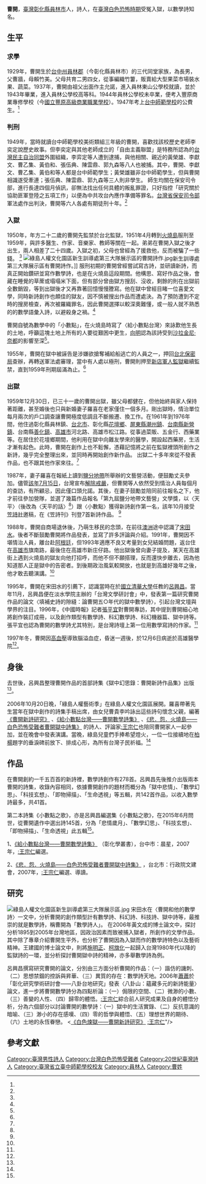 {{Infobox writer
| 姓名     = 曹開
| 圖像     = 
| 圖像大小 =
| 圖像說明 = 
| 原名     = 
| 筆名     = 
| 出生     =1929年
| 出生地點 = {{TWN-JPN}}[[台中州|台中州]][[員林郡|員林郡]]
| 逝世     ={{death year and age|1997|1929}}
| 逝世地點 = {{ROC-TW}}[[高雄醫學院|高雄醫學院]]
| 國籍     = 
| 教育程度 = 
| 母校     = 
| 創作時期 =
| 體裁     =
| 主題     = 新詩
| 文學運動 =
| 代表作   = 《獄中幻思錄：曹開新詩作品集》<br />《小數點之歌：曹開數學詩集》
| 配偶     = 羅喜
|子女=曹貴李（女兒）
}}
'''曹開'''{{BD|1929年||1997年|12月6日|}}，[[臺灣|臺灣]][[彰化縣|彰化縣]][[員林市|員林市]]人，詩人，在[[臺灣白色恐怖時期|臺灣白色恐怖時期]]受冤入獄，以數學詩知名。

==生平==

===求學===
1929年，曹開生於[[台中州|台中州]][[員林郡|員林郡]]（今彰化縣員林市）的三代同堂家族，為長男，父曹牆，母賴竹美。父母共育二男四女，從事編織竹簍，販賣給大型果菜市場裝水果、蔬菜。1937年，曹開由祖父出面作主允諾，進入員林東山公學校就讀，並於1943年畢業，進入員林公學校高等科。1944年員林公學校未卒業，便考入豐原商業專修學校（今[[國立豐原高級商業職業學校|國立豐原高級商業職業學校]]）。1947年考上[[台中師範學校|台中師範學校]]的公費生。<ref name="王宗仁"/>

===判刑===
1949年，當時就讀台中師範學校美術類組三年級的曹開，喜歡找該校歷史老師李奕定說歷史故事。但李奕定與其他老師成立的「自由主義聯盟」是特務所認為的[[台灣民主自治同盟|台灣民主自治同盟]]外圍組織，李弈定等人遭到逮捕，與他相關、親近的黃榮雄、李獻文、曹乙集、黃伯和、張伍典、陳雲鼎、郭九森等八人也被捕。其中，曹開、李獻文、曹乙集、黃伯和等人都是台中師範學生；黃榮雄雖非台中師範學生，但與曹開相識遂受牽連；張伍典、陳雲鼎、郭九森等三人則非學生。 師生均關在保安司令部，進行長達四個月偵訊，卻無法找出任何具體的叛亂罪證，只好指控「研究關於協助匪軍登陸之五項工作」以便為中共攻台內應作準備等罪名。[[台灣省保安司令部|台灣省保安司令部]]軍法處作出判決，曹開等六人各處有期徒刑十年。<ref name="王宗仁"/>

===入獄===
1950年，年方二十二歲的曹開先監禁於台北監獄，1951年4月轉到[[綠島鄉|火燒島]]服刑至1959年，與許多醫生、作家、音樂家、教師等關在一起。弟弟在曹開入獄之後才出生，兩人相差了二十四歲。入獄之初，父母也曾經為了援救他，反而被騙了一些錢。 <ref name="王宗仁"/>
[[File:綠島人權文化園區新生訓導處第三大隊展示區的曹開詩作.jpg|thumb]]新生訓導處第三大隊展示區有曹開詩作。]]
服刑初期的曹開曾經嘗試寫古詩，並研讀新詩，而真正開始鑽研並寫作數學詩，也是在火燒島這段期間。他構思、寫好作品之後，會藏在睡覺的草蓆或塌塌米下面，但有部分曾由獄方搜刮、沒收，剩餘的則在出獄前全數銷毀，等到出獄後才又再靠著回憶慢慢謄寫。他在獄中曾經目睹一位喜愛文學，同時新詩創作也頗佳的獄友，因不慎被搜出作品而遭處決。為了預防遭到不定時的搜房檢查，再次被羅織罪名，因此曹開選擇以較深奧難懂，或一般人就不熟悉的的數學語彙入詩，以避殺身之禍。<ref name="王宗仁"/>

曹開自號為數學中的「小數點」，在火燒島時寫了〈給小數點台灣〉來詠歎他生長的土地，呼籲這塊土地上所有的人要從艱困中更生，[[向明_(作家)|向明]]認為該詩受到[[沙拉金尼·奈都|沙拉金尼·奈都]]的影響至深<ref name="向明"/>。

1955年，曹開在獄中被誣告是涉嫌欲搶奪補給船逃亡的人員之一，押回[[國民政府軍事委員會調查統計局|台北保密局]]查辦，再轉送軍法處審理，當中有人處以極刑，曹開則押至[[新店軍人監獄|新店軍人監獄]]繼續監禁，直到1959年刑期屆滿為止。<ref name="王宗仁"/>

{{Quote box| align = right | quoted = true | bgcolor = #20b72f|  title= 〈數學社會函數論〉| quote =<div style="text-align: right;">曹開</div>
整項分數的過程中<br /> 
如果把所有的異數 <br /> 
都囚禁在<br /> 
（括弧）的裡面<br />  
那麼，公理<br />  
也被隔絕了<br />  
正如社會上的賢達<br /> 
被關入鐵牢裡<br />  
真理也被摒棄了| source=<div style="text-align: right;">《曹開手稿》<ref name="王宗仁"/></div>}}

===出獄=== 

1959年12月30日，已三十一歲的曹開出獄，雖父母都健在，但他始終與家人保持著距離，甚至婚後也只與新婚妻子羅喜在老家僅住一個多月。剛出獄時，情治單位每月兩次的戶口調查讓曹開極度低調且不斷搬遷、換工作。在1961年到1976年間，他住過彰化縣員林鎮、[[台北市|台北市]]、彰化縣[[花壇鄉|花壇鄉]]、[[屏東縣|屏東縣]][[潮州鎮|潮州鎮]]、[[台南縣|台南縣]][[新營鎮|新營鎮]]、台南縣[[善化鎮|善化鎮]]、[[高雄市|高雄市]]河北路、高雄市松江路。從事過菜販、五金行、西藥業等。在居住於花壇鄉期間，他利用在獄中向難友學來的醫學，開設起西藥房，生活才漸有起色。此時，曹開在創作上也不鬆懈，憑藉記憶將之前在監獄裡頭所創作之新詩，幾乎完全整理出來，並同時再開始創作新作品。 出獄二十多年來從不發表作品，也不跟其他作家來往。<ref name="王宗仁"/>

1987年，妻子羅喜在報紙上讀到[[鹽分地帶|鹽分地帶]]所舉辦的文藝營活動，便鼓勵丈夫參加。儘管[[臺灣解嚴紀念日|該年7月15日]]，台灣宣布[[臺灣省戒嚴令|解除戒嚴]]，但曹開等人依然受到情治人員每個月的查訪，有所顧忌，因此僅口頭允諾。其後，在妻子鼓勵並陪同前往報名之下，他才前往參加營隊，並選了幾篇作品報名「第九屆鹽分地帶文藝營」文學獎，以〈天平〉（後改為〈天平的話〉<ref name="莊金國"/>）跟〈小數點〉獲得新詩創作第一名，該年10月接受[[笠詩社|笠詩社]]邀稿，在《笠詩刊》刊登7首新詩作品。 <ref name="王宗仁"/>

1988年，曹開自商場退休後，乃萌生移民的念頭，在前往[[澳洲|澳洲]]途中認識了[[宋田水|宋田水]]。後者不斷鼓勵曹開將作品發表，並寫了許多評論與介紹。1991年，曹開因不堪情治人員，離台赴[[阿根廷|阿根廷]]，但1993年適應不良又考量到女兒結婚問題，返台住在[[高雄市|高雄市]]旗南路，最後住在高雄市新庄仔路。他出獄後曾向妻子提及，某天在高雄街上遇到火燒島的獄友向他打招呼，而他不但不願搭理，反而還快步離去，因為他知道那人正是獄中的告密者。到後期政治風氣較開放，也就是到高雄好幾年之後，他才敢去聽演講。<ref name="王宗仁"/>     

1995年，曹開在宋田水的引薦下，認識當時在於[[國立清華大學|國立清華大學]]任教的[[呂興昌|呂興昌]]。當年11月，呂興昌便在淡水學院主辦的「台灣文學研討會」中，發表第一篇研究曹開作品的論文〈填補史詩的隙縫：論曹開五○年代的獄中數學詩〉，引起台灣文壇與學界的注目。1996年，《中國時報》記者[[張平宜|張平宜]]對曹開專訪，其中提到曹開細心地將創作裝訂成冊，以及創作類型有數學詩、科幻數學詩、科幻機器篇、獄中詩等。張平宜也認為曹開的數學詩尤其特別，是台灣詩壇上第一位用數學寫詩的作家。<ref name="王宗仁"/>

1997年冬，曹開因[[高血壓|高血壓]]導致腦溢血症，昏迷一週後，於12月6日病逝於高雄醫學院<ref name="王宗仁"/>。

==身後==
去世後，呂興昌整理曹開作品的首部詩集《獄中幻思錄：曹開新詩作品集》出版<ref name="王宗仁"/>。

2006年10月20日晚，「綠島人權藝術季」在綠島人權文化園區展開。羅喜帶著先生當年在獄中創作的詩集手稿出席，由女兒曹貴李吟詠出這些詩句懷念父親，編著[https://www.books.com.tw/products/0010388788 《曹開新詩研究》] {{Wayback|url=https://www.books.com.tw/products/0010388788 |date=20181129142125 }}、[https://www.books.com.tw/products/0010388787 《給小數點台灣——曹開數學詩集》] {{Wayback|url=https://www.books.com.tw/products/0010388787 |date=20181129142112 }}、[https://www.taaze.tw/sing.html?pid=11100219563 《悲．怨．火燒島——白色恐怖受難者曹開獄中詩集》] {{Wayback|url=https://www.taaze.tw/sing.html?pid=11100219563 |date=20180706161952 }}的詩人、評論家[[:王宗仁|:王宗仁]]也陪同曹開家人一起參加，並在晚會中發表演講。當晚，綠島兒童們手捧希望燈火，一位一位接續地在[[柏楊|柏楊]]題字的垂淚碑前放下、排成心形，為所有台灣子民祈福。<ref name="張存薇"/>

==作品==
在曹開創約一千五百首的新詩裡，數學詩創作有278首。呂興昌先後推介出版兩本曹開的詩集，收錄內容相同，依據曹開創作的題材而概分為「獄中悲情」、「數學幻思」、「科技玄想」、「即物掃描」、「生命透視」等五輯，共142首作品，以收入數學詩最多，共41首。
 
第二本詩集《小數點之歌》，亦是呂興昌編選集《小數點之歌》，在2015年6月問世，從曹開遺作中選出詩145首，分為「悲情歲月」、「數學幻思」、「科技玄想」、「即物掃描」、「生命透視」此五輯<ref name="莊金國"/>。
{{Quote box| align = right | quoted = true | bgcolor = #20b72f|  title= 〈藝術數學〉| quote =<div style="text-align: right;">曹開</div>
你要 10<br /> 
可自 15－5 而得 <br /> 
亦可從 7＋3 來取<br />  
當也能由 2×5 而獲 <br /> 
何必一定要 20÷2<br />  
看！數字在微笑 <br /> 
１２３４……<br />  
在唱藝術歌曲<br />    
| source=<div style="text-align: right;">《小數點之歌》<ref name="王宗仁"/></div>}}

1、[https://www.kingstone.com.tw/book/book_page.asp?kmcode=2018510137725 《給小數點台灣——曹開數學詩集》] {{Wayback|url=https://www.kingstone.com.tw/book/book_page.asp?kmcode=2018510137725 |date=20181129142232 }}（彰化學叢書），台中市：晨星，2007年，[[:王宗仁|:王宗仁]]編選。

2、[https://www.taaze.tw/sing.html?pid=11100219563 《悲．怨．火燒島——白色恐怖受難者曹開獄中詩集》] {{Wayback|url=https://www.taaze.tw/sing.html?pid=11100219563 |date=20180706161952 }}，台北市：行政院文建會，2007年，[[:王宗仁|:王宗仁]]編選、導讀。

==研究==
[[File:綠島人權文化園區新生訓導處第三大隊展示區.jpg|thumb]]
宋田水在〈曹開和他的數學詩〉一文中，分析曹開的創作類型計有數學詩、科幻詩、科技詩、獄中詩等，最推崇的就是數學詩，稱曹開為「數學詩人」。 在2006年黃文成的博士論文中，探討分析1895到2005年台灣地區，因政治因素而致被捕入獄者，所創作的文學作品，其中除了專章介紹曹開生平外，也分析了曹開因為入獄而作的數學詩特色以及藝術精神。王建國的博士論文中，則將[[施明正|施明正]]、[[柯旗化|柯旗化]]一起歸入台灣1980年代以降的監獄詩的一環，並分析探討曹開獄中詩的精神，亦多舉數學詩為例。

呂興昌撰寫研究曹開的論文，分別由三方面分析曹開的作品：（一）諧仿的譏刺、（二）思想禁錮的控訴與昇華、（三）異質的存在：數學詩天地。2006年[[蕭蕭|蕭蕭]]於「彰化研究學術研討會——八卦台地研究」發表〈八卦山：蘊藏多元的新詩能量〉論文，進一步將曹開數學詩分為四點析論：（一）侷限的空間、（二）微渺的小數、（三）善變的人性、（四）歸零的體悟。[[:王宗仁|:王宗仁]]綜合前人研究成果及自身的體悟分析，分為六個部分以討論曹開的數學詩：（一）獄中的生活實錄、（二）反抗意識的暗喻、（三）渺小的存在感嘆、（四）零的哲學與體悟、（五）理想世界的期待、（六）土地的永恆眷戀。 <[https://www.books.com.tw/products/0010388788 《白色煉獄——曹開新詩研究》] {{Wayback|url=https://www.books.com.tw/products/0010388788 |date=20181129142125 }}[[:王宗仁|:王宗仁]]"/>

== 參考文獻 ==
{{reflist|1|refs=
<ref name="張存薇">{{Cite news|url=http://news.ltn.com.tw/news/local/paper/98191|title=〈南部〉綠島人權藝術季開鑼 傳承希望燈火|author=張存薇|language=zh-tw|publisher=《自由時報》|date=2006-10-21|accessdate=2016-09-08|archive-date=2019-12-01|archive-url=https://web.archive.org/web/20191201142112/https://news.ltn.com.tw/news/local/paper/98191|dead-url=no}}</ref>
<ref name="向明">{{Cite news|url=http://www.merit-times.com.tw/newspage.aspx?unid=210742|title=給小數點台灣－－懷念獨創「數學詩」的詩人曹開|author=向明|language=zh-tw|publisher=《人間福報》|date=2010-12-02|accessdate=2016-09-08|archive-date=2019-08-27|archive-url=https://web.archive.org/web/20190827090259/http://www.merit-times.com.tw/newspage.aspx?unid=210742|dead-url=no}}</ref>
<ref name="莊金國">{{cite journal |author=莊金國|title=〈台灣數學新詩風〉|journal=《新台灣週刊》|issue=第486期|date=2005-07-17|publisher=本土文化事業有限公司|location=台灣|language=zh-tw}}</ref>
<ref name="王宗仁">{{cite journal |author=王宗仁|title=〈數字與人生的結合——曹開數學詩研究 〉|journal=《明道通識論叢》|issue=第3期|date=2007-09|publisher=明道大學|location=台灣|language=zh-tw}}</ref>
}}
{{portal bar|人物|台灣|人權|文學}}

[[Category:臺灣男性詩人|Category:臺灣男性詩人]]
[[Category:台灣白色恐怖受難者|Category:台灣白色恐怖受難者]]
[[Category:20世紀臺灣詩人|Category:20世紀臺灣詩人]]
[[Category:臺灣省立臺中師範學校校友|Category:臺灣省立臺中師範學校校友]]
[[Category:員林人|Category:員林人]]
[[Category:曹姓|Category:曹姓]]